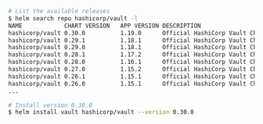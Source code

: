 ```sh
# List the available releases
$ helm search repo hashicorp/vault -l
NAME           	CHART VERSION	APP VERSION	DESCRIPTION
hashicorp/vault 0.30.0       	1.19.0     	Official HashiCorp Vault Chart
hashicorp/vault	0.29.1       	1.18.1     	Official HashiCorp Vault Chart
hashicorp/vault	0.29.0       	1.18.1     	Official HashiCorp Vault Chart
hashicorp/vault	0.28.1       	1.17.2     	Official HashiCorp Vault Chart
hashicorp/vault	0.28.0       	1.16.1     	Official HashiCorp Vault Chart
hashicorp/vault	0.27.0       	1.15.2     	Official HashiCorp Vault Chart
hashicorp/vault	0.26.1       	1.15.1     	Official HashiCorp Vault Chart
hashicorp/vault	0.26.0       	1.15.1     	Official HashiCorp Vault Chart
...

# Install version 0.30.0
$ helm install vault hashicorp/vault --version 0.30.0
```
